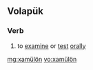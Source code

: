 ==Volapük==

===Verb===
{{head|vo|verb}}

# to [[examine]] or [[test]] [[orally]]

[[mg:xamülön]]
[[vo:xamülön]]
